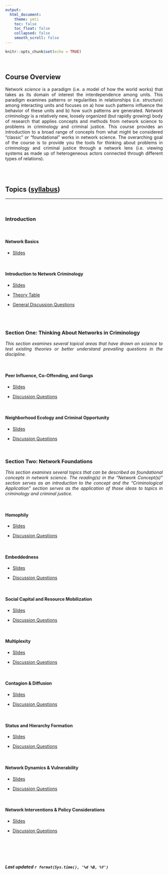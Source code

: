 ```yaml
---
output: 
  html_document:
    theme: yeti
    toc: false
    toc_float: false
    collapsed: false
    smooth_scroll: false
---
```


<style>
body {
text-align: justify}
</style>

```r
knitr::opts_chunk$set(echo = TRUE)
```
<br>

## Course Overview

Network *science* is a paradigm (i.e. a model of how the world works) that takes as its domain of interest the interdependence among units. This paradigm examines patterns or regularities in relationships (i.e. *structure*) among interacting units and focuses on a) how such patterns influence the behavior of these units and b) how such patterns are generated. *Network criminology* is a relatively new, loosely organized (but rapidly growing) body of research that applies concepts and methods from network science to problems in criminology and criminal justice. This course provides an introduction to a broad range of concepts from what might be considered “classic” or “foundational” works in network science. The overarching goal of the course is to provide you the tools for thinking about problems in criminology and criminal justice through a network lens (i.e. viewing systems as made up of heterogeneous actors connected through different types of relations). 

<br>
<br>

## Topics ([syllabus](https://github.com/jacobtnyoung/NetworkCriminology/raw/main/_files/CRJ_523_Networks_SYLLABUS.pdf))
____

<br>

### Introduction

<br>

#### Network Basics
  + [Slides](https://github.com/jacobtnyoung/NetworkCriminology/raw/main/_lectures/CRJ_523_Week_1_SLIDES.pdf)

<br>

#### Introduction to Network Criminology
  + [Slides](https://github.com/jacobtnyoung/NetworkCriminology/raw/main/_lectures/CRJ_523_Week_2_SLIDES.pdf)  
  
  + [Theory Table](https://github.com/jacobtnyoung/NetworkCriminology/raw/main/_files/CRJ_523_Networks_THEORY_TABLE.pdf) 

  + [General Discussion Questions](https://github.com/jacobtnyoung/NetworkCriminology/raw/main/_files/CRJ_523_Networks_DISCUSSION_QUESTIONS.pdf) 

<br>
<br>

### Section One: Thinking About Networks in Criminology 

*This section examines several topical areas that have drawn on science to test existing theories or better understand prevailing questions in the discipline.*

<br>

#### Peer Influence, Co-Offending, and Gangs
  + [Slides](https://github.com/jacobtnyoung/NetworkCriminology/raw/main/_lectures/CRJ_523_Week_3_SLIDES.pdf) 

  + [Discussion Questions](https://github.com/jacobtnyoung/NetworkCriminology/raw/main/_files/CRJ_523_Networks_DISCUSSION_W3.pdf)  


<br>


#### Neighborhood Ecology and Criminal Opportunity
  + [Slides](https://github.com/jacobtnyoung/NetworkCriminology/raw/main/_lectures/CRJ_523_Week_4_SLIDES.pdf)   

  + [Discussion Questions](https://github.com/jacobtnyoung/NetworkCriminology/raw/main/_files/CRJ_523_Networks_DISCUSSION_W4.pdf)  


<br>


### Section Two: Network Foundations

*This section examines several topics that can be described as foundational concepts in network science. The reading(s) in the “Network Concept(s)” section serves as an introduction to the concept and the “Criminological Application” section serves as the application of those ideas to topics in criminology and criminal justice.*

<br>

#### Homophily

  + [Slides](https://github.com/jacobtnyoung/NetworkCriminology/raw/main/_lectures/CRJ_523_Week_5_SLIDES.pdf)   

  + [Discussion Questions]()  

<br>

#### Embeddedness

  + [Slides]()   

  + [Discussion Questions]()  

<br>

#### Social Capital and Resource Mobilization

  + [Slides]()   

  + [Discussion Questions]()  

<br>

#### Multiplexity

  + [Slides]()   

  + [Discussion Questions]()  

<br>

#### Contagion & Diffusion

  + [Slides]()   

  + [Discussion Questions]()  

<br>

#### Status and Hierarchy Formation

  + [Slides]()   

  + [Discussion Questions]()  

<br>

#### Network Dynamics & Vulnerability

  + [Slides]()   

  + [Discussion Questions]()  

<br>

#### Network Interventions & Policy Considerations

  + [Slides]()   

  + [Discussion Questions]()  

<br>

<br>
<br>

###### ***Last updated `r format(Sys.time(), '%d %B, %Y')`***